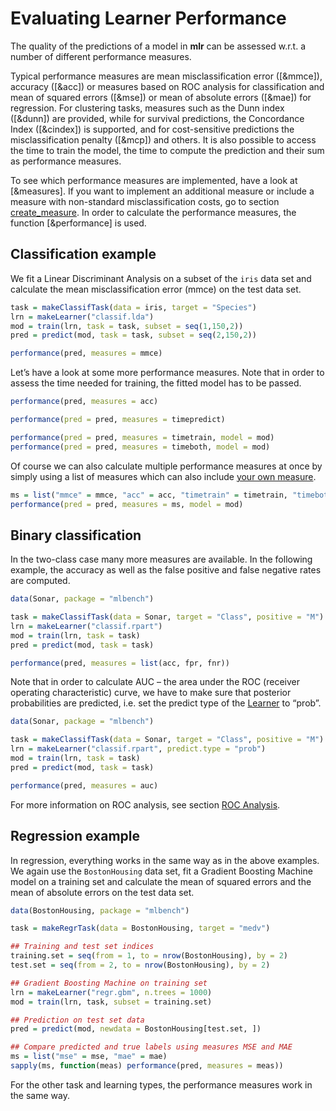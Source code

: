# Evaluating Learner Performance

The quality of the predictions of a model in **mlr** can be assessed w.r.t. a
number of different performance measures.

Typical performance measures are mean misclassification error ([&mmce]),
accuracy ([&acc]) or measures based on ROC analysis for classification and mean
of squared errors ([&mse]) or mean of absolute errors ([&mae]) for regression.
For clustering tasks, measures such as the Dunn index ([&dunn]) are provided,
while for survival predictions, the Concordance Index ([&cindex]) is
supported, and for cost-sensitive predictions the misclassification penalty
([&mcp]) and others. It is also possible to access the time to train the
model, the time to compute the prediction and their sum as performance measures.

To see which performance measures are implemented, have a look at [&measures].
If you want to implement an additional measure or include a measure with
non-standard misclassification costs, go to section
[create_measure](create_measure.md).
In order to calculate the performance measures, the function [&performance] is used.


## Classification example

We fit a Linear Discriminant Analysis on a subset of the ``iris`` data set and calculate
the mean misclassification error (mmce) on the test data set.

```r
task = makeClassifTask(data = iris, target = "Species")
lrn = makeLearner("classif.lda")
mod = train(lrn, task = task, subset = seq(1,150,2))
pred = predict(mod, task = task, subset = seq(2,150,2))

performance(pred, measures = mmce)
```

Let's have a look at some more performance measures. Note that in order to assess
the time needed for training, the fitted model has to be passed.

```r
performance(pred, measures = acc)

performance(pred = pred, measures = timepredict)

performance(pred = pred, measures = timetrain, model = mod)
performance(pred = pred, measures = timeboth, model = mod)
```

Of course we can also calculate multiple performance measures at once by simply using a list of measures which can also include [your own measure](create_measure.md).

```r
ms = list("mmce" = mmce, "acc" = acc, "timetrain" = timetrain, "timeboth" = timeboth)
performance(pred = pred, measures = ms, model = mod)
```

## Binary classification

In the two-class case many more measures are available. In the following example,
the accuracy as well as the false positive and false negative rates are computed.

```r
data(Sonar, package = "mlbench")

task = makeClassifTask(data = Sonar, target = "Class", positive = "M")
lrn = makeLearner("classif.rpart")
mod = train(lrn, task = task)
pred = predict(mod, task = task)

performance(pred, measures = list(acc, fpr, fnr))
```

Note that in order to calculate AUC -- the area under the ROC (receiver
operating characteristic) curve, we have to make sure that posterior
probabilities are predicted, i.e. set the predict type of the [Learner](http://berndbischl.github.io/mlr/man/makeLearner.html) to "prob".

```r
data(Sonar, package = "mlbench")

task = makeClassifTask(data = Sonar, target = "Class", positive = "M")
lrn = makeLearner("classif.rpart", predict.type = "prob")
mod = train(lrn, task = task)
pred = predict(mod, task = task)

performance(pred, measures = auc)
```

For more information on ROC analysis, see section [ROC Analysis](roc_analysis.md).


## Regression example

In regression, everything works in the same way as in the above examples.
We again use the ``BostonHousing`` data set, fit a Gradient Boosting Machine
model on a training set and calculate the mean of squared errors and the mean of
absolute errors on the test data set.

```r
data(BostonHousing, package = "mlbench")

task = makeRegrTask(data = BostonHousing, target = "medv")

## Training and test set indices
training.set = seq(from = 1, to = nrow(BostonHousing), by = 2)
test.set = seq(from = 2, to = nrow(BostonHousing), by = 2)

## Gradient Boosting Machine on training set
lrn = makeLearner("regr.gbm", n.trees = 1000)
mod = train(lrn, task, subset = training.set)

## Prediction on test set data
pred = predict(mod, newdata = BostonHousing[test.set, ])

## Compare predicted and true labels using measures MSE and MAE
ms = list("mse" = mse, "mae" = mae)
sapply(ms, function(meas) performance(pred, measures = meas))
```

For the other task and learning types, the performance measures work in the same
way.
